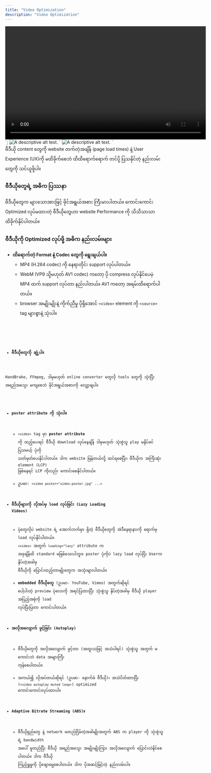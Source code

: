```yaml
---
title: "Video Optimization"
description: "Video Optimization"
---
```


<video controls width="640" height="360">
  <source src="movie.webm" type="video/webm">
  <source src="movie.mp4" type="video/mp4">
  Sorry, your browser doesn't support embedded videos.
</video>
`;
<img src="small.jpg"
     srcset="medium.jpg 1000w, large.jpg 2000w"
     sizes="(max-width: 600px) 100vw, 50vw"
     alt="A descriptive alt text.">
`
<picture>
  <source srcset="image.webp" type="image/webp">
  <source srcset="image.jpg" type="image/jpeg">
  <img src="image.jpg" alt="A descriptive alt text.">
</picture>
`

<Aside title="ရည်ရွယ်ချက်">
 ဗီဒီယို content တွေကို website တက်တဲ့အချိန် (page load times) နဲ့ User Experience (UX)ကို  မထိခိုက်စေဘဲ ထိထိရောက်ရောက် တင်ပို့ ပြသနိုင်တဲ့ နည်းလမ်းတွေကို သင်ယူဖို့ပါ။
</Aside>

### ဗီဒီယိုတွေရဲ့ အဓိက ပြဿနာ

ဗီဒီယိုတွေက များသောအားဖြင့် ဖိုင်အရွယ်အစား ကြီးမားပါတယ်။ ကောင်းကောင်း Optimized လုပ်မထားတဲ့ ဗီဒီယိုတွေဟာ website Performance ကို သိသိသာသာ ထိခိုက်နိုင်ပါတယ်။

### ဗီဒီယိုကို Optimized လုပ်ဖို့ အဓိက နည်းလမ်းများ

- **ထိရောက်တဲ့ Format နဲ့ Codec တွေကို ရွေးချယ်ပါ။**
     - MP4 (H.264 codec) ကို နေရာတိုင်း support လုပ်ပါတယ်။
     - WebM (VP9 သို့မဟုတ် AV1 codec) ကတော့ ပို compress လုပ်နိုင်ပေမဲ့ MP4 ထက် support လုပ်တာ နည်းပါတယ်။ AV1 ကတော့ အရမ်းထိရောက်ပါတယ်။
     - browser အမျိုးမျိုးနဲ့ ကိုက်ညီမှု ပိုရှိအောင် `<video>` element ကို `<source>` tag များစွာနဲ့ သုံးပါ။
<Code code={sourceTags} title='HTML' />
<br/>

- **ဗီဒီယိုတွေကို ချုံ့ပါ။**

HandBrake, FFmpeg, ဒါမှမဟုတ် online converter တွေလို tools တွေကို သုံးပြီး အရည်အသွေး မကျစေဘဲ ဖိုင်အရွယ်အစားကို လျှော့ချပါ။

- **poster attribute ကို သုံးပါ။**
     - `<video>` tag မှာ **poster attribute** ကို ထည့်ပေးရင် ဗီဒီယို download လုပ်နေချိန် ဒါမှမဟုတ် သုံးစွဲသူ play မနှိပ်ခင် ပြသမယ့် ပုံကို သတ်မှတ်ပေးနိုင်ပါတယ်။ ဒါက website မြန်တယ်လို့ ထင်ရစေပြီး၊ ဗီဒီယိုက အကြီးဆုံး element (LCP) ဖြစ်နေရင် LCP ကိုလည်း ကောင်းစေနိုင်ပါတယ်။
     - ဥပမာ: `<video poster="video-poster.jpg" ...>`

- **ဗီဒီယိုများကို လိုအပ်မှ load လုပ်ခြင်း (Lazy Loading Videos)**
     - ပုံတွေလိုပဲ website ရဲ့ အောက်ဘက်မှာ ရှိတဲ့ ဗီဒီယိုတွေကို အဲဒီနေရာနားကို ရောက်မှ load လုပ်နိုင်ပါတယ်။ `<video>` အတွက် `loading="lazy"` attribute က အခုချိန်ထိ standard မဖြစ်သေးပါဘူး။ poster ပုံကိုပဲ lazy load လုပ်ပြီး Userက နှိပ်တဲ့အခါမှ ဗီဒီယိုကို ပြောင်းထည့်တာမျိုးတွေက အသုံးများပါတယ်။
     - **embedded ဗီဒီယိုတွေ** (ဥပမာ- YouTube, Vimeo) အတွက်ဆိုရင် ပေါ့ပါးတဲ့ preview ပုံလေးကို အရင်ပြထားပြီး သုံးစွဲသူ နှိပ်တဲ့အခါမှ ဗီဒီယို player အပြည့်အစုံကို load လုပ်ပြီးပြတာ ကောင်းပါတယ်။

- **အလိုအလျောက် ဖွင့်ခြင်း (Autoplay)**

     - ဗီဒီယိုတွေကို အလိုအလျောက် ဖွင့်တာ (အထူးသဖြင့် အသံပါရင်) သုံးစွဲသူ အတွက် မကောင်းဘဲ data အများကြီး ကုန်စေပါတယ်။
     - အကယ်၍ လိုအပ်တယ်ဆိုရင် (ဥပမာ- နောက်ခံ ဗီဒီယို)၊ အသံပိတ်ထားပြီး (`<video autoplay muted loop>`) optimized ကောင်းကောင်းလုပ်ထားပါ။

- **Adaptive Bitrate Streaming (ABS)။**

     - ဗီဒီယိုရှည်တွေ နဲ့ network မတည်ငြိမ်တဲ့အခါမျိုးအတွက် ABS က player ကို သုံးစွဲသူရဲ့ bandwidth အပေါ် မူတည်ပြီး ဗီဒီယို အရည်အသွေး အမျိုးမျိုးကြား အလိုအလျောက် ပြောင်းလဲနိုင်စေပါတယ်။ ဒါက ဗီဒီယို ကြည့်ရှုမှုကို ပိုချောမွေ့စေပါတယ်။ ဒါက ပိုအဆင့်မြင့်တဲ့ နည်းလမ်းပါ။
